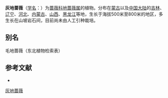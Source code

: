 {{Speciesbox
| name = 灰地蔷薇
| status = 
| status_system = 
| image =
| genus = Chamaerhodos
| species = canescens
| authority = J. Krause
}}

'''灰地蔷薇'''（[[学名|学名]]：{{lang|la|''Chamaerhodos canescens''}}）为[[蔷薇科|蔷薇科]][[地蔷薇属|地蔷薇属]]的植物。分布在[[蒙古|蒙古]]以及[[中国大陆|中国大陆]]的[[吉林|吉林]]、[[辽宁|辽宁]]、[[河北|河北]]、[[内蒙古|内蒙古]]、[[山西|山西]]、[[黑龙江|黑龙江]]等地，生长于海拔500米至800米的地区，多生长在山坡岩石间，目前尚未由人工引种栽培。

== 别名 ==
毛地蔷薇（东北植物检索表）

== 参考文献 ==
<div class="references-small">
* {{cite web| url =http://www.bioinfo.cn/db05/KmzwSpecies.php?action=view&id=18914| title =灰地蔷薇| work =《中国高等植物数据库全库》| publisher =中国科学院微生物研究所| author =昆明植物研究所| accessdate =2009-02-25| deadurl =yes| archiveurl =https://web.archive.org/web/20160305071816/http://www.bioinfo.cn/db05/KmzwSpecies.php?action=view&id=18914| archivedate =2016-03-05}}
</div>
{{Taxonbar|from=Q15228472}}

[[Category:地蔷薇属|灰地蔷薇]]


{{植物小作品}}
